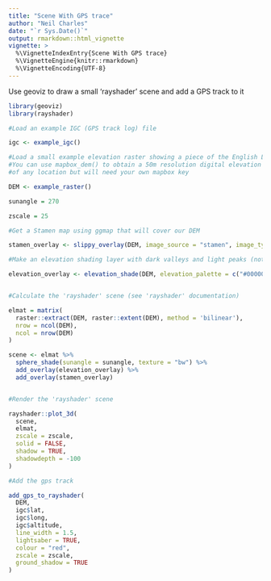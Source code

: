 ```yaml
---
title: "Scene With GPS trace"
author: "Neil Charles"
date: "`r Sys.Date()`"
output: rmarkdown::html_vignette
vignette: >
  %\VignetteIndexEntry{Scene With GPS trace}
  %\VignetteEngine{knitr::rmarkdown}
  %\VignetteEncoding{UTF-8}
---
```


Use geoviz to draw a small 'rayshader' scene and add a GPS track to it

```R
library(geoviz)
library(rayshader)

#Load an example IGC (GPS track log) file

igc <- example_igc()

#Load a small example elevation raster showing a piece of the English Lake district
#You can use mapbox_dem() to obtain a 50m resolution digital elevation model
#of any location but will need your own mapbox key

DEM <- example_raster()

sunangle = 270

zscale = 25

#Get a Stamen map using ggmap that will cover our DEM

stamen_overlay <- slippy_overlay(DEM, image_source = "stamen", image_type = "watercolor", png_opacity = 0.3)

#Make an elevation shading layer with dark valleys and light peaks (not essential but I like it!)

elevation_overlay <- elevation_shade(DEM, elevation_palette = c("#000000", "#FFFFFF"), png_opacity = 0.6)


#Calculate the 'rayshader' scene (see 'rayshader' documentation)

elmat = matrix(
  raster::extract(DEM, raster::extent(DEM), method = 'bilinear'),
  nrow = ncol(DEM),
  ncol = nrow(DEM)
)

scene <- elmat %>%
  sphere_shade(sunangle = sunangle, texture = "bw") %>% 
  add_overlay(elevation_overlay) %>%
  add_overlay(stamen_overlay)


#Render the 'rayshader' scene

rayshader::plot_3d(
  scene,
  elmat,
  zscale = zscale,
  solid = FALSE,
  shadow = TRUE,
  shadowdepth = -100
)

#Add the gps track

add_gps_to_rayshader(
  DEM,
  igc$lat,
  igc$long,
  igc$altitude,
  line_width = 1.5,
  lightsaber = TRUE,
  colour = "red",
  zscale = zscale,
  ground_shadow = TRUE
)


```
